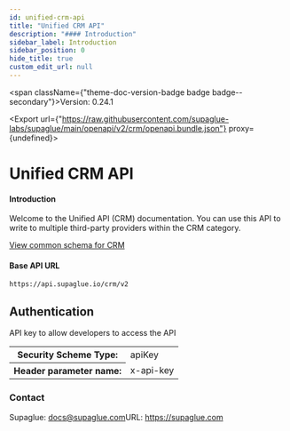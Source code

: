 ```yaml
---
id: unified-crm-api
title: "Unified CRM API"
description: "#### Introduction"
sidebar_label: Introduction
sidebar_position: 0
hide_title: true
custom_edit_url: null
---
```



<span className={"theme-doc-version-badge badge badge--secondary"}>Version: 0.24.1</span>

<Export url={"https://raw.githubusercontent.com/supaglue-labs/supaglue/main/openapi/v2/crm/openapi.bundle.json"} proxy={undefined}></Export>

<h1 className={"openapi__heading"}>Unified CRM API</h1>



#### Introduction

Welcome to the Unified API (CRM) documentation. You can use this API to write to multiple third-party providers within the CRM category.

[View common schema for CRM](https://docs.supaglue.com/platform/common-schemas/crm)

#### Base API URL
```
https://api.supaglue.io/crm/v2
```


<div style={{"marginBottom":"2rem"}}><h2 id={"authentication"} style={{"marginBottom":"1rem"}}>Authentication</h2><SchemaTabs className={"openapi-tabs__security-schemes"}><TabItem label={"API Key: x-api-key"} value={"x-api-key"}>

API key to allow developers to access the API

<div><table><tbody><tr><th>Security Scheme Type:</th><td>apiKey</td></tr><tr><th>Header parameter name:</th><td>x-api-key</td></tr></tbody></table></div></TabItem></SchemaTabs></div><div style={{"display":"flex","flexDirection":"column","marginBottom":"var(--ifm-paragraph-margin-bottom)"}}><h3 style={{"marginBottom":"0.25rem"}}>Contact</h3><span>Supaglue: <a href={"mailto:docs@supaglue.com"}>docs@supaglue.com</a></span><span>URL: <a href={"https://supaglue.com"}>https://supaglue.com</a></span></div>
      
